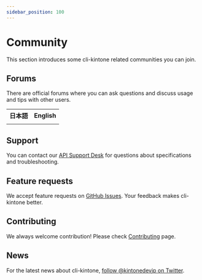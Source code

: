 ```yaml
---
sidebar_position: 100
---
```


# Community

This section introduces some cli-kintone related communities you can join.

## Forums

There are official forums where you can ask questions and discuss usage and tips with other users.


<table>
  <tbody>
    <tr>
      <th>日本語</th>
      <th>English</th>
    </tr>
    <tr>
      <td>
        <Link href="https://community.cybozu.dev/" target="_blank" rel="noopener noreferrer">
          <ThemedImage
            alt="Banner of cybozu developer community"
            sources={{
              light: 'https://global.discourse-cdn.com/business4/uploads/cybozu/original/1X/46b6b48c317c045917e2c184e7f69db295b8768a.png',
              dark: 'https://global.discourse-cdn.com/business4/uploads/cybozu/original/1X/a23252a53e760371071afb6c607f8b96d9dc2edf.png',
            }}
          />
        </Link>
      </td>
      <td>
        <Link href="https://forum.kintone.dev/" target="_blank" rel="noopener noreferrer">
          <ThemedImage
            alt="Banner of kintone developer forum"
            sources={{
              light: 'https://global.discourse-cdn.com/standard17/uploads/kintone/original/1X/22edf6309a55df93b0e1c1a0bc76e9a632aad507.png',
              dark: 'https://global.discourse-cdn.com/standard17/uploads/kintone/original/1X/ea7860dd7df008122e858768c806501321c2ef8e.png',
            }}
          />
        </Link>
      </td>
    </tr>
  </tbody>
</table>

## Support

You can contact our [API Support Desk](https://jp.cybozu.help/k/ja/trouble_shooting/developer/developer_qa.html) for questions about specifications and troubleshooting.

## Feature requests

We accept feature requests on [GitHub Issues](https://github.com/kintone/cli-kintone/issues/new/choose). Your feedback makes cli-kintone better.

## Contributing

We always welcome contribution!
Please check [Contributing](./contributing) page.

## News

For the latest news about cli-kintone, [follow @kintonedevjp on Twitter](https://x.com/kintonedevjp).

